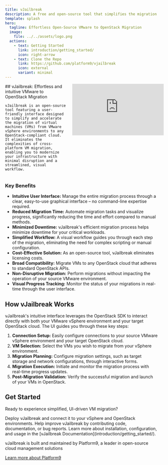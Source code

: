 ```yaml
---
title: vJailbreak
description: A free and open-source tool that simplifies the migration of virtual machines from VMware to any OpenStack-compliant cloud.
template: splash
hero:
  tagline: Effortless Open-Source VMware to OpenStack Migration
  image:
    file: ../../assets/logo.png
  actions:
    - text: Getting Started
      link: introduction/getting_started/
      icon: right-arrow
    - text: Clone the Repo
      link: https://github.com/platform9/vjailbreak
      icon: external
      variant: minimal
---
```


<div style="display: grid; grid-template-columns: 40% 60%; align-items: start; gap: 20px;">
  <div>
    ## vJailbreak: Effortless and intuitive VMware to OpenStack Migration

    vJailbreak is an open-source tool featuring a user-friendly interface designed to simplify and accelerate the migration of virtual machines (VMs) from VMware vSphere environments to any OpenStack-compliant cloud. It eliminates the complexities of cross-platform VM migration, enabling you to modernize your infrastructure with minimal disruption and a streamlined, visual workflow.
  </div>
  <div style="text-align: center;">
    <iframe width="100%" src="https://www.youtube.com/embed/your-demo-video-id" frameborder="0" allowfullscreen style="aspect-ratio: 16/9;"></iframe>
  </div>
</div>

### Key Benefits

*   **Intuitive User Interface:** Manage the entire migration process through a clear, easy-to-use graphical interface – no command-line expertise required.
*   **Reduced Migration Time:** Automate migration tasks and visualize progress, significantly reducing the time and effort compared to manual methods.
*   **Minimized Downtime:** vJailbreak's efficient migration process helps minimize downtime for your critical workloads.
*   **Simplified Workflow:** A visual workflow guides you through each step of the migration, eliminating the need for complex scripting or manual configuration.
*   **Cost-Effective Solution:** As an open-source tool, vJailbreak eliminates licensing costs.
*   **Broad Compatibility:** Migrate VMs to any OpenStack cloud that adheres to standard OpenStack APIs.
*   **Non-Disruptive Migration:** Perform migrations without impacting the operation of your source VMware environment.
*   **Visual Progress Tracking:** Monitor the status of your migrations in real-time through the user interface.

## How vJailbreak Works

vJailbreak's intuitive interface leverages the OpenStack SDK to interact directly with both your VMware vSphere environment and your target OpenStack cloud. The UI guides you through these key steps:

1.  **Connection Setup:** Easily configure connections to your source VMware vSphere environment and your target OpenStack cloud.
2.  **VM Selection:** Select the VMs you wish to migrate from your vSphere environment.
3.  **Migration Planning:** Configure migration settings, such as target storage and network configurations, through interactive forms.
4.  **Migration Execution:** Initiate and monitor the migration process with real-time progress updates.
5.  **Post-Migration Validation:** Verify the successful migration and launch of your VMs in OpenStack.

## Get Started

Ready to experience simplified, UI-driven VM migration?

<CardGrid stagger>
    <Card title="Deploy vJailbreak" icon="rocket">
        Deploy vJailbreak and connect it to your vSphere and OpenStack environments.
    </Card>
    <Card title="Contribute to vJailbreak" icon="add-document">
        Help improve vJailbreak by contributing code, documentation, or bug reports.
    </Card>
    <Card title="Explore the Documentation" icon="open-book">
        Learn more about installation, configuration, and usage in the [vJailbreak Documentation](introduction/getting_started/).
    </Card>
</CardGrid>

<AboutVJB title="Powered by Platform9">

vJailbreak is built and maintained by Platform9, a leader in open-source cloud management solutions

[Learn more about Platform9](https://platform9.com/)

</AboutVJB>